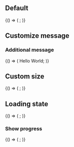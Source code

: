 
<Meta title="Design system/StyledDropzone" component={StyledDropzone} />

## Default

<Canvas>
  <Story name="Default">
    {() => (
      <UserContext.Provider value={{ LoggedInUser: loggedInUser, loadingLoggedInUser: false }}>
        <ToastProvider>
          <StyledDropzone onSuccess={console.log} />;
        </ToastProvider>
      </UserContext.Provider>
    )}
  </Story>
</Canvas>

## Customize message

### Additional message

<Canvas>
  <Story name="Additional Message">
    {() => (
      <UserContext.Provider value={{ LoggedInUser: loggedInUser, loadingLoggedInUser: false }}>
        <ToastProvider>
          <StyledDropzone onSuccess={console.log}>Hello World</StyledDropzone>;
        </ToastProvider>
      </UserContext.Provider>
    )}
  </Story>
</Canvas>

## Custom size

<Canvas>
  <Story name="Custom Size">
    {() => (
      <UserContext.Provider value={{ LoggedInUser: loggedInUser, loadingLoggedInUser: false }}>
        <ToastProvider>
          <StyledDropzone onSuccess={console.log} size={150} />;
        </ToastProvider>
      </UserContext.Provider>
    )}
  </Story>
</Canvas>

## Loading state

<Canvas>
  <Story name="Loading State">
    {() => (
      <UserContext.Provider value={{ LoggedInUser: loggedInUser, loadingLoggedInUser: false }}>
        <ToastProvider>
          <StyledDropzone onSuccess={console.log} size={150} isLoading />;
        </ToastProvider>
      </UserContext.Provider>
    )}
  </Story>
</Canvas>

### Show progress

<Canvas>
  <Story name="Show Progress">
    {() => (
      <UserContext.Provider value={{ LoggedInUser: loggedInUser, loadingLoggedInUser: false }}>
        <ToastProvider>
          <StyledDropzone onSuccess={console.log} isLoading loadingProgress={100} />;
        </ToastProvider>
      </UserContext.Provider>
    )}
  </Story>
</Canvas>
